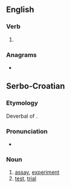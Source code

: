 ==English==

===Verb===
{{head|en|verb form}}

# {{en-past of|ogle}}

===Anagrams===
* {{anagrams|en|a=deglo|Le God|Lodge|e-gold|glode|golde|lodge}}

==Serbo-Croatian==

===Etymology===
Deverbal of {{l|sh|[[oglédati]] [[se]]}}.

===Pronunciation===
* {{sh-IPA|ȍglēd}}

===Noun===
{{sh-noun|g=m|head=ȍglēd}}

# [[assay]], [[experiment]]
# [[test]], [[trial]]